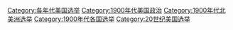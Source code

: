 [[Category:各年代美国选举|Category:各年代美国选举]]
[[Category:1900年代美国政治|Category:1900年代美国政治]]
[[Category:1900年代北美洲选举|Category:1900年代北美洲选举]]
[[Category:1900年代各国选举|Category:1900年代各国选举]]
[[Category:20世纪美国选举|Category:20世纪美国选举]]